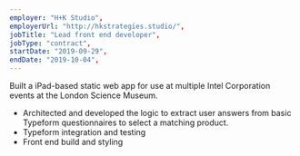 ```yaml
---
employer: "H+K Studio",
employerUrl: "http://hkstrategies.studio/",
jobTitle: "Lead front end developer",
jobType: "contract",
startDate: "2019-09-29",
endDate: "2019-10-04",
---
```


Built a iPad-based static web app for use at multiple Intel Corporation events at the London Science Museum.

- Architected and developed the logic to extract user answers from basic Typeform questionnaires to select a matching product.
- Typeform integration and testing
- Front end build and styling
